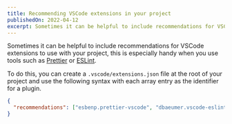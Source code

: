 ```yaml
---
title: Recommending VSCode extensions in your project
publishedOn: 2022-04-12
excerpt: Sometimes it can be helpful to include recommendations for VSCode extensions to use with your project, this is especially handy when you use tools such as Prettier or ESLint.
---
```


Sometimes it can be helpful to include recommendations for VSCode extensions to use with your project, this is especially handy when you use tools such as [Prettier](https://prettier.io) or [ESLint](https://eslint.org/).

To do this, you can create a `.vscode/extensions.json` file at the root of your project and use the following syntax with each array entry as the identifier for a plugin.

```json
{
  "recommendations": ["esbenp.prettier-vscode", "dbaeumer.vscode-eslint"]
}
```
